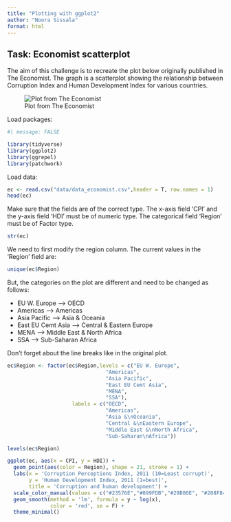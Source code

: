 ```yaml
---
title: "Plotting with ggplot2"
author: "Noora Sissala"
format: html
---
```


## Task: Economist scatterplot

The aim of this challenge is to recreate the plot below originally published in The Economist. The graph is a scatterplot showing the relationship between Corruption Index and Human Development Index for various countries.

![Plot from The Economist](https://www.economist.com/img/b/1280/720/90/sites/default/files/imagecache/original-size/20111210_WOC210.gif)

Load packages:

```r
#| message: FALSE

library(tidyverse)
library(ggplot2)
library(ggrepel)
library(patchwork)

```

Load data:

```r

ec <- read.csv("data/data_economist.csv",header = T, row.names = 1)
head(ec)

```

Make sure that the fields are of the correct type. The x-axis field ‘CPI’ and the y-axis field ‘HDI’ must be of numeric type. The categorical field ‘Region’ must be of Factor type.

```r

str(ec)

```

We need to first modify the region column. The current values in the ‘Region’ field are:

```r

unique(ec$Region)

```

But, the categories on the plot are different and need to be changed as follows:

* EU W. Europe --> OECD
* Americas --> Americas
* Asia Pacific --> Asia & Oceania
* East EU Cemt Asia --> Central & Eastern Europe
* MENA --> Middle East & North Africa
* SSA --> Sub-Saharan Africa

Don't forget about the line breaks like in the original plot.

```r

ec$Region <- factor(ec$Region,levels = c("EU W. Europe",
                                "Americas",
                                "Asia Pacific",
                                "East EU Cemt Asia",
                                "MENA",
                                "SSA"),
                     labels = c("OECD",
                                "Americas",
                                "Asia &\nOceania",
                                "Central &\nEastern Europe",
                                "Middle East &\nNorth Africa",
                                "Sub-Saharan\nAfrica"))


```

```r

levels(ec$Region)

```

```r

ggplot(ec, aes(x = CPI, y = HDI)) +
  geom_point(aes(color = Region), shape = 21, stroke = 1) +
  labs(x = 'Corruption Perceptions Index, 2011 (10=Least corrupt)',
       y = 'Human Development Index, 2011 (1=best)',
       title = 'Corruption and human development') +
  scale_color_manual(values = c("#23576E","#099FDB","#29B00E", "#208F84","#F55840","#924F3E")) +
  geom_smooth(method = 'lm', formula = y ~ log(x),
              color = 'red', se = F) +
  theme_minimal()
  

```

